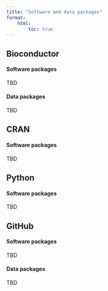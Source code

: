 ```yaml
---
title: "Software and data packages"
format:
    html:
        toc: true
---
```


## Bioconductor

#### Software packages

TBD


#### Data packages

TBD

## CRAN

#### Software packages

TBD


## Python

#### Software packages

TBD

## GitHub

#### Software packages

TBD

#### Data packages

TBD
